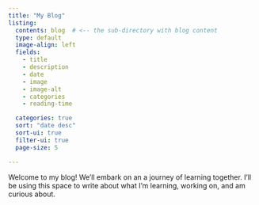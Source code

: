 ```yaml
---
title: "My Blog"
listing:
  contents: blog  # <-- the sub-directory with blog content
  type: default
  image-align: left
  fields: 
    - title
    - description
    - date
    - image
    - image-alt
    - categories
    - reading-time

  categories: true
  sort: "date desc"
  sort-ui: true
  filter-ui: true
  page-size: 5

---
```


Welcome to my blog! We'll embark on an a journey of learning together. I'll be using this space to write about what I'm learning, working on, and am curious about.